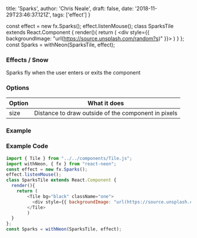   title: 'Sparks',
  author: 'Chris Neale',
  draft: false,
  date: '2018-11-29T23:46:37.121Z',
  tags: ['effect']
}

const effect = new fx.Sparks();
effect.listenMouse();
class SparksTile extends React.Component {
  render(){
    return (
        <Tile bg="black" className="one">
          <div style={{ backgroundImage: "url(https://source.unsplash.com/random?s)" }}></div>
        </Tile>
        )
  }
};
const Sparks = withNeon(SparksTile, effect);

### Effects / Snow

Sparks fly when the user enters or exits the component

### Options

| Option  | What it does |
|---|---|
| size | Distance to draw outside of the component in pixels |

### Example

<Sparks />

### Example Code

```javascript
import { Tile } from "../../components/Tile.js";
import withNeon, { fx } from "react-neon";
const effect = new fx.Sparks();
effect.listenMouse();
class SparksTile extends React.Component {
  render(){
    return (
        <Tile bg="black" className="one">
          <div style={{ backgroundImage: "url(https://source.unsplash.com/random?s)" }}></div>
        </Tile>
        )
  }
};
const Sparks = withNeon(SparksTile, effect);
```